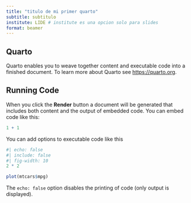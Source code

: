 ```yaml
---
title: "titulo de mi primer quarto"
subtitle: subtitulo
institute: LIDE # institute es una opcion solo para slides
format: beamer
---
```


## Quarto

Quarto enables you to weave together content and executable code into a finished document. To learn more about Quarto see <https://quarto.org>.

## Running Code

When you click the **Render** button a document will be generated that includes both content and the output of embedded code. You can embed code like this:

```r
1 + 1
```

You can add options to executable code like this

```r
#| echo: false
#| include: false
#| fig-width: 10
2 * 2

plot(mtcars$mpg)

```

The `echo: false` option disables the printing of code (only output is displayed).
